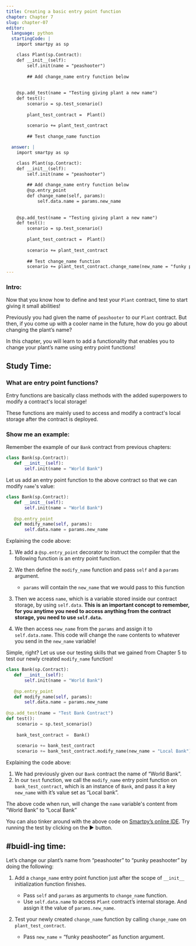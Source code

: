 ```yaml
---
title: Creating a basic entry point function
chapter: Chapter 7
slug: chapter-07
editor:
  language: python
  startingCode: |
    import smartpy as sp

    class Plant(sp.Contract):
    def __init__(self):
        self.init(name = "peashooter")
    
        ## Add change_name entry function below
        
            
    @sp.add_test(name = "Testing giving plant a new name")
    def test():
        scenario = sp.test_scenario()
        
        plant_test_contract =  Plant()
        
        scenario += plant_test_contract
        
        ## Test change_name function

  answer: |  
    import smartpy as sp

    class Plant(sp.Contract):
    def __init__(self):
        self.init(name = "peashooter")
    
        ## Add change_name entry function below
        @sp.entry_point
        def change_name(self, params): 
            self.data.name = params.new_name
        
            
    @sp.add_test(name = "Testing giving plant a new name")
    def test():
        scenario = sp.test_scenario()
        
        plant_test_contract =  Plant()
        
        scenario += plant_test_contract
        
        ## Test change_name function
        scenario += plant_test_contract.change_name(new_name = "funky peashooter")
---
```


### Intro: 

Now that you know how to define and test your `Plant` contract, time to start giving it small abilities!

Previously you had given the name of `peashooter` to our `Plant` contract. But then, if you come up with a cooler name in the future, how do you go about changing the plant’s name? 

In this chapter, you will learn to add a functionality that enables you to change your plant’s name using entry point functions!  


## Study Time: 

### What are entry point functions? 

Entry functions are basically class methods with the added superpowers to modify a contract's local storage! 

These functions are mainly used to access and modify a contract's local storage after the contract is deployed. 

### Show me an example: 

Remember the example of our `Bank` contract from previous chapters:


```python
class Bank(sp.Contract):
   def __init__(self):
       self.init(name = "World Bank")
```

Let us add an entry point function to the above contract so that we can modify `name`'s value:

```python
class Bank(sp.Contract):
   def __init__(self):
       self.init(name = "World Bank")
   
   @sp.entry_point
   def modify_name(self, params):
       self.data.name = params.new_name
```

Explaining the code above:

1. We add a `@sp.entry_point` decorator to instruct the compiler that the following function is an entry point function.  

2. We then define the `modify_name` function and pass `self` and a `params` argument. 
    * `params` will contain the `new_name` that we would pass to this function

3. Then we access `name`, which is a variable stored inside our contract storage, by using `self.data`. **This is an important concept to remember, for you anytime you need to access anything from the contract storage, you need to use `self.data`.**

4. We then access `new_name` from the `params` and assign it to `self.data.name`. This code will change the `name` contents to whatever you send in the `new_name` variable! 

Simple, right? Let us use our testing skills that we gained from Chapter 5 to test our newly created `modify_name` function! 


```python
class Bank(sp.Contract):
   def __init__(self):
       self.init(name = "World Bank")
   
   @sp.entry_point
   def modify_name(self, params):
       self.data.name = params.new_name
    
@sp.add_test(name = "Test Bank Contract")
def test():
    scenario = sp.test_scenario()
 
    bank_test_contract =  Bank()
    
    scenario += bank_test_contract
    scenario += bank_test_contract.modify_name(new_name = "Local Bank")
```

Explaining the code above:

1. We had previously given our `Bank` contract the name of “World Bank”. 
2. In our `test` function, we call the `modify_name` entry point function on `bank_test_contract`, which is an instance of `Bank`, and pass it a key `new_name` with it’s value set as “Local bank”. 


The above code when run, will change the `name` variable's content from “World Bank” to “Local Bank”


You can also tinker around with the above code on [Smartpy’s online IDE](https://smartpy.io/demo/index.html?code=eJyNUkFq5DAQvPsVRXKZYYMfEBjIJtc9LuSodKT2RKzcMpImYfL6SO1xbEIWYrBBcndVV3X5cYqpII@UynQGZeSp62ygnHFP8m@Xp_4hSklky_62A@B4gDFefDFmlzkM83V72qlvf3ZCI@OAq8eYglOgq32rau9dheSKeDZT9FIWzDE6P5xN61TYG0yUaMwr_PVM4KgQfMYps0OJIGu5TmsvUyKXmOjIPZa@tZ@P_YrR65CJB04sFQLlhaF3r5Q8PQdWKHZrv5fsHWvhVzrEQXWutF@IDhc9vfCbqtS6ruuaH@ScKZxX4_7Wg@Jhcb8a2GzSqosn2bLUUWNtqBjtj1mudvvuU_o1HhmDTxXRJqbCINQh0DblKfj36mNVVqi6sOoaUhwRTwlPbYwnaCYu6p7rjc5rPssPmPOy5f0trnkleGO4FKd68JtF1eVHZch@PAUqPorKA8urT1FGntOx6vx1@IZ6Q_hAIXg56oI2eYLGDRo3DCexM1WEfSE5zkv_AVG_jeiyxbasP9FS2KQc__18AI8cFc4-). Try running the test by clicking on the ▶️ button. 


## #buidl-ing time:

Let’s change our plant’s name from “peashooter” to “punky peashooter” by doing the following: 

1. Add a `change_name` entry point function just after the scope of `__init__` initialization function finishes. 
     * Pass `self` and `params` as arguments to `change_name` function. 
     * Use `self.data.name` to access `Plant` contract’s internal storage. And assign it the value of `params.new_name`. 

2. Test your newly created `change_name` function by calling `change_name` on `plant_test_contract`. 
      * Pass `new_name` = “funky peashooter” as function argument. 

